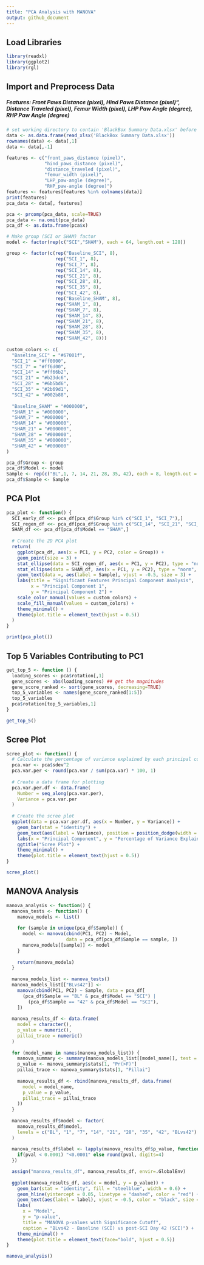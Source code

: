 ```yaml
---
title: "PCA Analysis with MANOVA"
output: github_document
---
```


## Load Libraries
```r
library(readxl)
library(ggplot2)
library(rgl)
```

## Import and Preprocess Data

##### Features: Front Paws Distance (pixel), Hind Paws Distance (pixel)", Distance Traveled (pixel), Femur Width (pixel), LHP Paw Angle (degree), RHP Paw Angle (degree)

```r
# set working directory to contain 'BlackBox Summary Data.xlsx' before running below
data <- as.data.frame(read_xlsx('BlackBox Summary Data.xlsx'))
rownames(data) <- data[,1]
data <- data[,-1]

features <- c("front_paws_distance (pixel)",
              "hind_paws_distance (pixel)",
              "distance_traveled (pixel)",
              "femur_width (pixel)",
              "LHP_paw-angle (degree)",
              "RHP_paw-angle (degree)")
features <- features[features %in% colnames(data)]
print(features)
pca_data <- data[, features]

pca <- prcomp(pca_data, scale=TRUE)
pca_data <- na.omit(pca_data)
pca_df <- as.data.frame(pca$x)

# Make group (SCI or SHAM) factor
model <- factor(rep(c("SCI","SHAM"), each = 64, length.out = 128))

group <- factor(c(rep("Baseline_SCI", 8),
                  rep("SCI_1", 8),
                  rep("SCI_7", 8),
                  rep("SCI_14", 8),
                  rep("SCI_21", 8),
                  rep("SCI_28", 8),
                  rep("SCI_35", 8),
                  rep("SCI_42", 8),
                  rep("Baseline_SHAM", 8),
                  rep("SHAM_1", 8),
                  rep("SHAM_7", 8),
                  rep("SHAM_14", 8),
                  rep("SHAM_21", 8),
                  rep("SHAM_28", 8),
                  rep("SHAM_35", 8),
                  rep("SHAM_42", 8)))
                  
custom_colors <- c(
  "Baseline_SCI" = "#67001f",
  "SCI_1" = "#ff0000",
  "SCI_7" = "#ff6d00",
  "SCI_14" = "#ff66b2",
  "SCI_21" = "#b23dc6",
  "SCI_28" = "#6b5bd6",
  "SCI_35" = "#2b69d1",
  "SCI_42" = "#002b88",
  
  "Baseline_SHAM" = "#000000",
  "SHAM_1" = "#000000",
  "SHAM_7" = "#000000",
  "SHAM_14" = "#000000",
  "SHAM_21" = "#000000",
  "SHAM_28" = "#000000",
  "SHAM_35" = "#000000",
  "SHAM_42" = "#000000"
)

pca_df$Group <- group
pca_df$Model <- model
Sample <- rep(c("BL",1, 7, 14, 21, 28, 35, 42), each = 8, length.out = 128)
pca_df$Sample <- Sample
```

## PCA Plot
```r
pca_plot <- function() {
  SCI_early_df <<- pca_df[pca_df$Group %in% c("SCI_1", "SCI_7"),]
  SCI_regen_df <<- pca_df[pca_df$Group %in% c("SCI_14", "SCI_21", "SCI_28", "SCI_35", "SCI_42"),]
  SHAM_df <<- pca_df[pca_df$Model == "SHAM",]
  
  # Create the 2D PCA plot
  return(
    ggplot(pca_df, aes(x = PC1, y = PC2, color = Group)) +
    geom_point(size = 3) +
    stat_ellipse(data = SCI_regen_df, aes(x = PC1, y = PC2), type = "norm", level = 0.95, color = custom_colors[['SCI_42']]) +
    stat_ellipse(data = SHAM_df, aes(x = PC1, y = PC2), type = "norm", level = 0.95, color = custom_colors[['SHAM_1']]) +
    geom_text(data =, aes(label = Sample), vjust = -0.5, size = 3) +
    labs(title = "Significant Features Principal Component Analysis",
         x = "Principal Component 1",
         y = "Principal Component 2") +
    scale_color_manual(values = custom_colors) +
    scale_fill_manual(values = custom_colors) +
    theme_minimal() +
    theme(plot.title = element_text(hjust = 0.5))
  )
}

print(pca_plot())
```

## Top 5 Variables Contributing to PC1
```r
get_top_5 <- function () {
  loading_scores <- pca$rotation[,1]
  gene_scores <- abs(loading_scores) ## get the magnitudes
  gene_score_ranked <- sort(gene_scores, decreasing=TRUE)
  top_5_variables <- names(gene_score_ranked[1:5])
  top_5_variables
  pca$rotation[top_5_variables,1]
}

get_top_5()
```

## Scree Plot
```r
scree_plot <- function() {
  # Calculate the percentage of variance explained by each principal component
  pca.var <- pca$sdev^2
  pca.var.per <- round(pca.var / sum(pca.var) * 100, 1)
  
  # Create a data frame for plotting
  pca.var.per.df <- data.frame(
    Number = seq_along(pca.var.per),
    Variance = pca.var.per
  )
  
  # Create the scree plot
  ggplot(data = pca.var.per.df, aes(x = Number, y = Variance)) +
    geom_bar(stat = "identity") +
    geom_text(aes(label = Variance), position = position_dodge(width = 0.9), vjust = -0.25) +
    labs(x = "Principal Component", y = "Percentage of Variance Explained") +
    ggtitle("Scree Plot") +
    theme_minimal() +
    theme(plot.title = element_text(hjust = 0.5))
}

scree_plot()
```

## MANOVA Analysis
```r
manova_analysis <- function() {
  manova_tests <- function() {
    manova_models <- list()
    
    for (sample in unique(pca_df$Sample)) {
      model <- manova(cbind(PC1, PC2) ~ Model,
                      data = pca_df[pca_df$Sample == sample, ])
      manova_models[[sample]] <- model
    }
    
    return(manova_models)
  }
  
  manova_models_list <- manova_tests()
  manova_models_list[["BLvs42"]] <-
    manova(cbind(PC1, PC2) ~ Sample, data = pca_df[
      (pca_df$Sample == "BL" & pca_df$Model == "SCI") |
        (pca_df$Sample == "42" & pca_df$Model == "SCI"),
    ])
  
  manova_results_df <- data.frame(
    model = character(),
    p_value = numeric(),
    pillai_trace = numeric()
  )
  
  for (model_name in names(manova_models_list)) {
    manova_summary <- summary(manova_models_list[[model_name]], test = "Pillai")
    p_value <- manova_summary$stats[1, "Pr(>F)"]
    pillai_trace <- manova_summary$stats[1, "Pillai"]
    
    manova_results_df <- rbind(manova_results_df, data.frame(
      model = model_name,
      p_value = p_value,
      pillai_trace = pillai_trace
    ))
  }
  
  manova_results_df$model <- factor(
    manova_results_df$model,
    levels = c("BL", "1", "7", "14", "21", "28", "35", "42", "BLvs42")
  )
  
  manova_results_df$label <- lapply(manova_results_df$p_value, function(pval) {
    if(pval < 0.0001) "<0.0001" else round(pval, digits=4)
  })

  assign("manova_results_df", manova_results_df, envir=.GlobalEnv)
  
  ggplot(manova_results_df, aes(x = model, y = p_value)) +
    geom_bar(stat = "identity", fill = "steelblue", width = 0.6) +
    geom_hline(yintercept = 0.05, linetype = "dashed", color = "red") +
    geom_text(aes(label = label), vjust = -0.5, color = "black", size = 2) +
    labs(
      x = "Model",
      y = "p-value",
      title = "MANOVA p-values with Significance Cutoff",
      caption = "BLvs42 - Baseline (SCI) vs post-SCI Day 42 (SCI)") +
    theme_minimal() +
    theme(plot.title = element_text(face="bold", hjust = 0.5))
}

manova_analysis()
```
